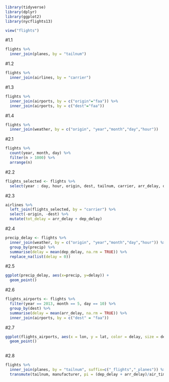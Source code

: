 ```r
library(tidyverse)
library(dplyr)
library(ggplot2)
library(nycflights13)

view("flights")


```

#1.1
```r
flights %>%
  inner_join(planes, by = "tailnum")
```

#1.2
```r
flights %>%
  inner_join(airlines, by = "carrier")
```

#1.3
```r
flights %>%
  inner_join(airports, by = c("origin"="faa")) %>%
  inner_join(airports, by = c("dest"="faa"))
```

#1.4
```r
flights %>%
  inner_join(weather, by = c("origin", "year","month","day","hour"))
```

#2.1
```r
flights %>%
  count(year, month, day) %>%
  filter(n > 1000) %>%
  arrange(n)
```

#2.2
```r
flights_selected <- flights %>%
  select(year : day, hour, origin, dest, tailnum, carrier, arr_delay, dep_delay)
```
#2.3
```r
airlines %>%
  left_join(flights_selected, by = "carrier") %>%
  select(-origin, -dest) %>%
  mutate(tot_delay = arr_delay + dep_delay)
```

#2.4
```r
precip_delay <- flights %>%
  inner_join(weather, by = c("origin", "year","month","day","hour")) %>%
  group_by(precip) %>%
  summarise(delay = mean(dep_delay, na.rm = TRUE)) %>%
  replace_na(list(delay = 0))
```
#2.5
```r
ggplot(precip_delay, aes(x=precip, y=delay)) +
  geom_point()
```

#2.6
```r
flights_airports <- flights %>%
  filter(year == 2013, month == 5, day == 10) %>%
  group_by(dest) %>%
  summarise(delay = mean(arr_delay, na.rm = TRUE)) %>%
  inner_join(airports, by = c("dest" = "faa"))

```

#2.7
```r
ggplot(flights_airports, aes(x = lon, y = lat, color = delay, size = delay)) + 
  geom_point()
  
```

#2.8
```r
flights %>%
  inner_join(planes, by = "tailnum", suffix=c("_flights","_planes")) %>%
  transmute(tailnum, manufacturer, pi = (dep_delay + arr_delay)/air_time)
```


